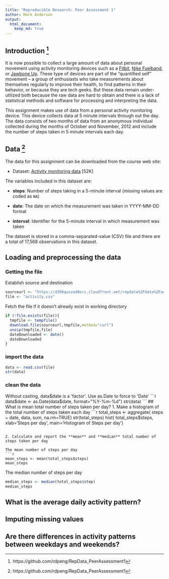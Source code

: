 ```yaml
---
title: "Reproducible Research: Peer Assessment 1"
author: Mark Anderson
output: 
  html_document:
    keep_md: true
---
```


## Introduction ^[https://github.com/rdpeng/RepData_PeerAssessment1]

It is now possible to collect a large amount of data about personal
movement using activity monitoring devices such as a
[Fitbit](http://www.fitbit.com), [Nike
Fuelband](http://www.nike.com/us/en_us/c/nikeplus-fuelband), or
[Jawbone Up](https://jawbone.com/up). These type of devices are part of
the "quantified self" movement -- a group of enthusiasts who take
measurements about themselves regularly to improve their health, to
find patterns in their behavior, or because they are tech geeks. But
these data remain under-utilized both because the raw data are hard to
obtain and there is a lack of statistical methods and software for
processing and interpreting the data.

This assignment makes use of data from a personal activity monitoring
device. This device collects data at 5 minute intervals through out the
day. The data consists of two months of data from an anonymous
individual collected during the months of October and November, 2012
and include the number of steps taken in 5 minute intervals each day.

## Data ^[https://github.com/rdpeng/RepData_PeerAssessment1]

The data for this assignment can be downloaded from the course web
site:

* Dataset: [Activity monitoring data](https://d396qusza40orc.cloudfront.net/repdata%2Fdata%2Factivity.zip) [52K]

The variables included in this dataset are:

* **steps**: Number of steps taking in a 5-minute interval (missing
    values are coded as `NA`)

* **date**: The date on which the measurement was taken in YYYY-MM-DD
    format

* **interval**: Identifier for the 5-minute interval in which
    measurement was taken




The dataset is stored in a comma-separated-value (CSV) file and there
are a total of 17,568 observations in this
dataset.



## Loading and preprocessing the data
### Getting the file
Establish source and destination
```r
sourceurl <- "https://d396qusza40orc.cloudfront.net/repdata%2Fdata%2Factivity.zip"
file <- "activity.csv"
```
Fetch the file if it doesn't already exist in working directory
```r
if (!file.exists(file)){
  tmpfile <- tempfile()
  download.file(sourceurl,tmpfile,method="curl")
  unzip(tmpfile,file)
  dateDownloaded <- date()
  dateDownloaded
}
```
### import the data
```r
data <- read.csv(file)
str(data)
```
### clean the data
Without casting, data$date is a 'factor'.  Use as.Date to force to 'Date'
```r
data$date <- as.Date(data$date, format="%Y-%m-%d")
str(data)
```
## What is mean total number of steps taken per day?
1. Make a histogram of the total number of steps taken each day
```r
total_steps <- aggregate( steps ~ date, data, sum, na.rm=TRUE)
str(total_steps)
hist(
  total_steps$steps,
  xlab='Steps per day',
  main='Histogram of Steps per day')
```

2. Calculate and report the **mean** and **median** total number of steps taken per day

The mean number of steps per day
```r
mean_steps <- mean(total_steps$steps)
mean_steps
```
The median number of steps per day
```r
median_steps <- median(total_steps$step)
median_steps
```

## What is the average daily activity pattern?



## Imputing missing values



## Are there differences in activity patterns between weekdays and weekends?

